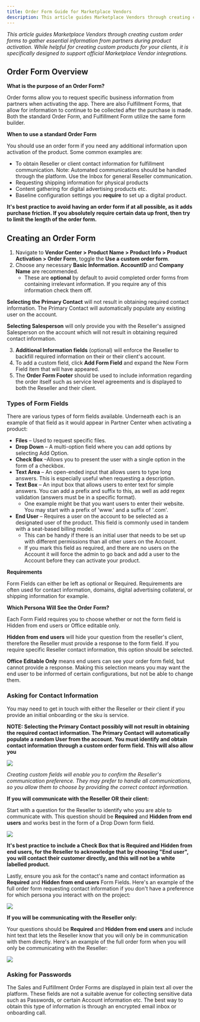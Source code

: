 ```yaml
---
title: Order Form Guide for Marketplace Vendors
description: This article guides Marketplace Vendors through creating custom order forms to gather essential information from partners during product activation.
---
```


*This article guides Marketplace Vendors through creating custom order forms to gather essential information from partners during product activation. While helpful for creating custom products for your clients, it is specifically designed to support official Marketplace Vendor integrations.*

## Order Form Overview

**What is the purpose of an Order Form?**

Order forms allow you to request specific business information from partners when activating the app. There are also Fulfillment Forms, that allow for information to continue to be collected after the purchase is made. Both the standard Order Form, and Fulfillment Form utilize the same form builder.

**When to use a standard Order Form**

You should use an order form if you need any additional information upon activation of the product. Some common examples are:

- To obtain Reseller or client contact information for fulfillment communication. Note: Automated communications should be handled through the platform. Use the Inbox for general Reseller communication.
- Requesting shipping information for physical products
- Content gathering for digital advertising products etc.
- Baseline configuration settings you **require** to set up a digital product.

**It's best practice to avoid having an order form if at all possible, as it adds purchase friction. If you absolutely require certain data up front, then try to limit the length of the order form.**

## Creating an Order Form

1. Navigate to **Vendor Center > Product Name > Product Info > Product Activation > Order Form**, toggle the **Use a custom order form**.
2. Choose any necessary **Basic Information. AccountID** and **Company Name** are recommended.
   - These are **optional** by default to avoid completed order forms from containing irrelevant information. If you require any of this information check them off.

**Selecting the Primary Contact** will not result in obtaining required contact information. The Primary Contact will automatically populate any existing user on the account.

**Selecting Salesperson** will only provide you with the Reseller's assigned Salesperson on the account which will not result in obtaining required contact information.

3. **Additional Information fields** (optional) will enforce the Reseller to backfill required information on their or their client's account.
4. To add a custom field, click **Add Form Field** and expand the New Form Field item that will have appeared.
5. The **Order Form Footer** should be used to include information regarding the order itself such as service level agreements and is displayed to both the Reseller and their client.

### Types of Form Fields

There are various types of form fields available. Underneath each is an example of that field as it would appear in Partner Center when activating a product:

- **Files** – Used to request specific files.
- **Drop Down** – A multi-option field where you can add options by selecting Add Option.
- **Check Box** –Allows you to present the user with a single option in the form of a checkbox.
- **Text Area** – An open-ended input that allows users to type long answers. This is especially useful when requesting a description.
- **Text Box** – An input box that allows users to enter text for simple answers. You can add a prefix and suffix to this, as well as add regex validation (answers must be in a specific format).
  - One example might be that you want users to enter their website. You may start with a prefix of 'www.' and a suffix of '.com'.
- **End User** – Requires a user on the account to be selected as a designated user of the product. This field is commonly used in tandem with a seat-based billing model.
  - This can be handy if there is an initial user that needs to be set up with different permissions than all other users on the Account.
  - If you mark this field as required, and there are no users on the Account it will force the admin to go back and add a user to the Account before they can activate your product.

**Requirements**

Form Fields can either be left as optional or Required. Requirements are often used for contact information, domains, digital advertising collateral, or shipping information for example.

**Which Persona Will See the Order Form?**

Each Form Field requires you to choose whether or not the form field is Hidden from end users or Office editable only.

**Hidden from end users** will hide your question from the reseller's client, therefore the Reseller must provide a response to the form field. If you require specific Reseller contact information, this option should be selected.

**Office Editable Only** means end users can see your order form field, but cannot provide a response. Making this selection means you may want the end user to be informed of certain configurations, but not be able to change them.

### Asking for Contact Information

You may need to get in touch with either the Reseller or their client if you provide an initial onboarding or the sku is service. 

**NOTE: Selecting the Primary Contact possibly will not result in obtaining the required contact information. The Primary Contact will automatically populate a random User from the account. You must identify and obtain contact information through a custom order form field. This will also allow you**

![](/img/partner-center/vendor-onboarding-guide/order-form-contact-info.png)

*Creating custom fields will enable you to confirm the Reseller's communication preference. They may prefer to handle all communications, so you allow them to choose by providing the correct contact information.*

**If you will communicate with the Reseller OR their client:**

Start with a question for the Reseller to identify who you are able to communicate with. This question should be **Required** and **Hidden from end users** and works best in the form of a Drop Down form field.

![](/img/partner-center/vendor-onboarding-guide/order-form-dropdown.png)

**It's best practice to include a Check Box that is Required and Hidden from end users, for the Reseller to acknowledge that by choosing "End user", you will contact their customer directly, and this will not be a white labelled product.**

Lastly, ensure you ask for the contact's name and contact information as **Required** and **Hidden from end users** Form Fields. Here's an example of the full order form requesting contact information if you don't have a preference for which persona you interact with on the project:

![](/img/partner-center/vendor-onboarding-guide/order-form-contact-full.png)

**If you will be communicating with the Reseller only:**

Your questions should be **Required** and **Hidden from end users** and include hint text that lets the Reseller know that you will only be in communication with them directly. Here's an example of the full order form when you will only be communicating with the Reseller:

![](/img/partner-center/vendor-onboarding-guide/order-form-reseller-only.png)

### Asking for Passwords

The Sales and Fulfillment Order Forms are displayed in plain text all over the platform. These fields are not a suitable avenue for collecting sensitive data such as Passwords, or certain Account information etc.  The best way to obtain this type of information is through an encrypted email inbox or onboarding call.